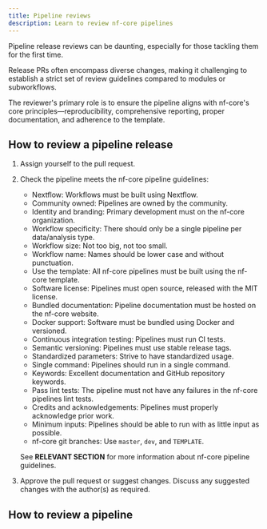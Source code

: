 ```yaml
---
title: Pipeline reviews
description: Learn to review nf-core pipelines
---
```



Pipeline release reviews can be daunting, especially for those tackling them for the first time.

Release PRs often encompass diverse changes, making it challenging to establish a strict set of review guidelines compared to modules or subworkflows.

The reviewer's primary role is to ensure the pipeline aligns with nf-core's core principles—reproducibility, comprehensive reporting, proper documentation, and adherence to the template.

## How to review a pipeline release

<Steps>

1. Assign yourself to the pull request.
2. Check the pipeline meets the nf-core pipeline guidelines:
    - Nextflow: Workflows must be built using Nextflow.
    - Community owned: Pipelines are owned by the community.
    - Identity and branding: Primary development must on the nf-core organization.
    - Workflow specificity: There should only be a single pipeline per data/analysis type.
    - Workflow size: Not too big, not too small.
    - Workflow name: Names should be lower case and without punctuation.
    - Use the template: All nf-core pipelines must be built using the nf-core template.
    - Software license: Pipelines must open source, released with the MIT license.
    - Bundled documentation: Pipeline documentation must be hosted on the nf-core website.
    - Docker support: Software must be bundled using Docker and versioned.
    - Continuous integration testing: Pipelines must run CI tests.
    - Semantic versioning: Pipelines must use stable release tags.
    - Standardized parameters: Strive to have standardized usage.
    - Single command: Pipelines should run in a single command.
    - Keywords: Excellent documentation and GitHub repository keywords.
    - Pass lint tests: The pipeline must not have any failures in the nf-core pipelines lint tests.
    - Credits and acknowledgements: Pipelines must properly acknowledge prior work.
    - Minimum inputs: Pipelines should be able to run with as little input as possible.
    - nf-core git branches: Use `master`, `dev`, and `TEMPLATE`.

    See **RELEVANT SECTION** for more information about nf-core pipeline guidelines.

3. Approve the pull request or suggest changes. Discuss any suggested changes with the author(s) as required.

</Steps>

## How to review a pipeline


